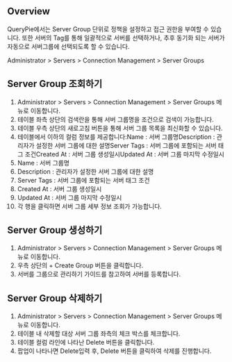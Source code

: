 ## Overview
QueryPie에서는 Server Group 단위로 정책을 설정하고 접근 권한을 부여할 수 있습니다. 또한 서버의 Tag를 통해 일괄적으로 서버를 선택하거나, 추후 동기화 되는 서버가 자동으로 서버그룹에 선택되도록 할 수 있습니다.

Administrator > Servers > Connection Management > Server Groups

## Server Group  조회하기
1. Administrator > Servers > Connection Management > Server Groups 메뉴로 이동합니다.
2. 테이블 좌측 상단의 검색란을 통해 서버 그룹명을 조건으로 검색이 가능합니다.
3. 테이블 우측 상단의 새로고침 버튼을 통해 서버 그룹 목록을 최신화할 수 있습니다.
4. 테이블에서 이하의 컬럼 정보를 제공합니다:Name : 서버 그룹명Description : 관리자가 설정한 서버 그룹에 대한 설명Server Tags : 서버 그룹에 포함되는 서버 태그 조건Created At : 서버 그룹 생성일시Updated At : 서버 그룹 마지막 수정일시
  1. Name : 서버 그룹명
  2. Description : 관리자가 설정한 서버 그룹에 대한 설명
  3. Server Tags : 서버 그룹에 포함되는 서버 태그 조건
  4. Created At : 서버 그룹 생성일시
  5. Updated At : 서버 그룹 마지막 수정일시
5. 각 행을 클릭하면 서버 그룹 세부 정보 조회가 가능합니다.

## Server Group 생성하기
1. Administrator > Servers > Connection Management > Server Groups 메뉴로 이동합니다.
2. 우측 상단의 + Create Group 버튼을 클릭합니다.
3. 서버를 그룹으로 관리하기 가이드를 참고하여 서버를 등록합니다.

## Server Group 삭제하기
1. Administrator > Servers > Connection Management > Server Groups 메뉴로 이동합니다.
2. 테이블 내 삭제할 대상 서버 그룹 좌측의 체크 박스를 체크합니다.
3. 테이블 컬럼 라인에 나타난 Delete 버튼을 클릭합니다.
4. 팝업이 나타나면 Delete입력 후, Delete 버튼을 클릭하여 삭제를 진행합니다.
